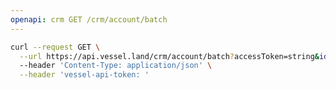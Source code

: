 ```yaml
---
openapi: crm GET /crm/account/batch
---
```


<RequestExample>

```bash Request
curl --request GET \
  --url https://api.vessel.land/crm/account/batch?accessToken=string&ids=eb84649fd7a5145b93c349bde55dd88d,b3b04a80af4190796185c527e7b9933c \
  --header 'Content-Type: application/json' \
  --header 'vessel-api-token: '
```

</RequestExample>
